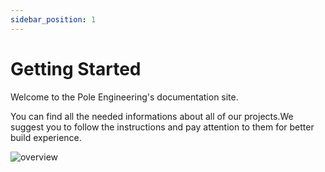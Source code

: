 ```yaml
---
sidebar_position: 1
---
```



# Getting Started 
  Welcome to the Pole Engineering's documentation site.
 
  You can find all the needed informations about all of our projects.We suggest you to follow the instructions and pay attention to them for better build experience.

<div style={{textAlign: 'center'}}>
  <img src={Overview} alt="overview" style={{width: 700,
}}/>
</div>
